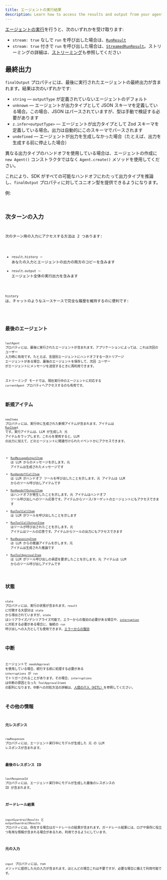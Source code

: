 ```yaml
---
title: エージェントの実行結果
description: Learn how to access the results and output from your agent run
---
```



[エージェントの実行](/openai-agents-js/ja/guides/running-agents)を行うと、次のいずれかを受け取ります:

- `stream: true` なしで `run` を呼び出した場合は、[`RunResult`](/openai-agents-js/openai/agents/classes/runresult)
- `stream: true` 付きで `run` を呼び出した場合は、[`StreamedRunResult`](/openai-agents-js/openai/agents/classes/streamedrunresult)。ストリーミングの詳細は、[ストリーミング](/openai-agents-js/ja/guides/streaming)も参照してください

## 最終出力

`finalOutput` プロパティには、最後に実行されたエージェントの最終出力が含まれます。結果は次のいずれかです:

- `string` — `outputType` が定義されていないエージェントのデフォルト
- `unknown` — エージェントが出力タイプとして JSON スキーマを定義している場合。この場合、JSON はパースされていますが、型は手動で検証する必要があります
- `z.infer<outputType>` — エージェントが出力タイプとして Zod スキーマを定義している場合。出力は自動的にこのスキーマでパースされます
- `undefined` — エージェントが出力を生成しなかった場合（たとえば、出力を生成する前に停止した場合）

異なる出力タイプのハンドオフを使用している場合は、エージェントの作成に `new Agent()` コンストラクタではなく `Agent.create()` メソッドを使用してください。

これにより、SDK がすべての可能なハンドオフにわたって出力タイプを推論し、`finalOutput` プロパティに対してユニオン型を提供できるようになります。

例:

<Code
  lang="typescript"
  code={handoffFinalOutputTypes}
  title="Handoff final output types"
/>

## 次ターンの入力

次のターン用の入力にアクセスする方法は 2 つあります:

- `result.history` — あなたの入力とエージェントの出力の両方のコピーを含みます
- `result.output` — エージェント全体の実行出力を含みます

`history` は、チャットのようなユースケースで完全な履歴を維持するのに便利です:

<Code lang="typescript" code={historyLoop} title="History loop" />

## 最後のエージェント

`lastAgent` プロパティには、最後に実行されたエージェントが含まれます。アプリケーションによっては、これは次回の ユーザー 入力時に有用です。たとえば、言語別エージェントにハンドオフする一次トリアージ エージェントがある場合、最後のエージェントを保存して、次回 ユーザー がエージェントにメッセージを送信するときに再利用できます。

ストリーミング モードでは、現在実行中のエージェントに対応する `currentAgent` プロパティへアクセスするのも有用です。

## 新規アイテム

`newItems` プロパティには、実行中に生成された新規アイテムが含まれます。アイテムは [`RunItem`](/openai-agents-js/openai/agents/type-aliases/runitem)s です。実行アイテムは、LLM が生成した 元 アイテムをラップします。これらを使用すると、LLM の出力に加えて、どのエージェントに関連付けられたイベントかにアクセスできます。

- [`RunMessageOutputItem`](/openai-agents-js/openai/agents/classes/runmessageoutputitem) は LLM からのメッセージを示します。元 アイテムは生成されたメッセージです
- [`RunHandoffCallItem`](/openai-agents-js/openai/agents/classes/runhandoffcallitem) は LLM がハンドオフ ツールを呼び出したことを示します。元 アイテムは LLM からのツール呼び出しアイテムです
- [`RunHandoffOutputItem`](/openai-agents-js/openai/agents/classes/runhandoffoutputitem) はハンドオフが発生したことを示します。元 アイテムはハンドオフ ツール呼び出しへのツール応答です。アイテムからソース/ターゲットのエージェントにもアクセスできます
- [`RunToolCallItem`](/openai-agents-js/openai/agents/classes/runtoolcallitem) は LLM がツールを呼び出したことを示します
- [`RunToolCallOutputItem`](/openai-agents-js/openai/agents/classes/runtoolcalloutputitem) はツールが呼び出されたことを示します。元 アイテムはツールの応答です。アイテムからツールの出力にもアクセスできます
- [`RunReasoningItem`](/openai-agents-js/openai/agents/classes/runreasoningitem) は LLM からの推論アイテムを示します。元 アイテムは生成された推論です
- [`RunToolApprovalItem`](/openai-agents-js/openai/agents/classes/runtoolapprovalitem) は LLM がツール呼び出しの承認を要求したことを示します。元 アイテムは LLM からのツール呼び出しアイテムです

## 状態

`state` プロパティには、実行の状態が含まれます。`result` に付随する大部分は `state` から導出されていますが、`state` はシリアライズ/デシリアライズ可能で、エラーからの復旧の必要がある場合や、[`interruption`](#interruptions) に対処する必要がある場合に、後続の `run` 呼び出しへの入力としても使用できます。[エラーからの復旧](/openai-agents-js/ja/guides/running-agents#exceptions)

## 中断

エージェントで `needsApproval` を使用している場合、続行する前に処理する必要がある `interruptions` が `run` でトリガーされることがあります。その場合、`interruptions` は中断の原因となった `ToolApprovalItem`s の配列になります。中断への対処方法の詳細は、[人間の介入（HITL）](/openai-agents-js/ja/guides/human-in-the-loop)を参照してください。

## その他の情報

### 元レスポンス

`rawResponses` プロパティには、エージェント実行中にモデルが生成した 元 の LLM レスポンスが含まれます。

### 最後のレスポンス ID

`lastResponseId` プロパティには、エージェント実行中にモデルが生成した最後のレスポンスの ID が含まれます。

### ガードレール結果

`inputGuardrailResults` と `outputGuardrailResults` プロパティには、存在する場合はガードレールの結果が含まれます。ガードレール結果には、ログや保存に役立つ有用な情報が含まれる場合があるため、利用できるようにしています。

### 元の入力

`input` プロパティには、run メソッドに提供した元の入力が含まれます。ほとんどの場合これは不要ですが、必要な場合に備えて利用可能です。
